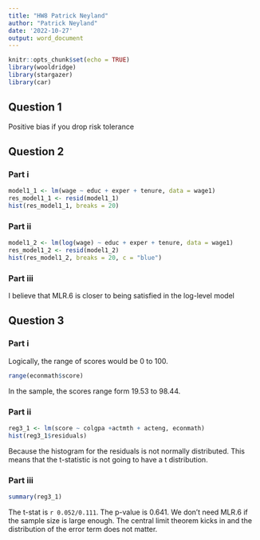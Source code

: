 ```yaml
---
title: "HW8 Patrick Neyland"
author: "Patrick Neyland"
date: '2022-10-27'
output: word_document
---
```


```r
knitr::opts_chunk$set(echo = TRUE)
library(wooldridge)
library(stargazer)
library(car)
```

## Question 1
Positive bias if you drop risk tolerance

## Question 2
### Part i
```r
model1_1 <- lm(wage ~ educ + exper + tenure, data = wage1)
res_model1_1 <- resid(model1_1)
hist(res_model1_1, breaks = 20)
```

### Part ii
```r
model1_2 <- lm(log(wage) ~ educ + exper + tenure, data = wage1)
res_model1_2 <- resid(model1_2)
hist(res_model1_2, breaks = 20, c = "blue")
```

### Part iii
I believe that MLR.6 is closer to being satisfied in the log-level model


## Question 3
### Part i
Logically, the range of scores would be 0 to 100.
```r
range(econmath$score)
```
In the sample, the scores range form 19.53 to 98.44. 

### Part ii
```r
reg3_1 <- lm(score ~ colgpa +actmth + acteng, econmath)
hist(reg3_1$residuals)
```
Because the histogram for the residuals is not normally distributed. This means that the t-statistic is not going to have a t distribution. 


### Part iii

```r
summary(reg3_1)
```
The t-stat is `r 0.052/0.111`. The p-value is 0.641. 
We don't need MLR.6 if the sample size is large enough. The central limit theorem kicks in and the distribution of the error term does not matter. 